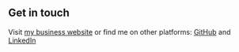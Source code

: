 ## Get in touch

Visit [my business website](https://www.laingsolutions.com) or find me on other platforms: [GitHub](https://github.com/steventux) and [LinkedIn](www.linkedin.com/in/stephenlaing)
